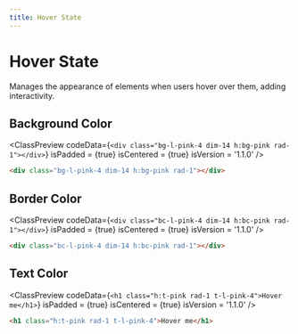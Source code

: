 ```yaml
---
title: Hover State
---
```



# Hover State

Manages the appearance of elements when users hover over them, adding interactivity.

## Background Color

<ClassPreview
  codeData={`
    <div class="bg-l-pink-4 dim-14 h:bg-pink rad-1"></div>
  `}
  isPadded = {true}
  isCentered = {true}
  isVersion = '1.1.0'
/>

```html
<div class="bg-l-pink-4 dim-14 h:bg-pink rad-1"></div>
```

## Border Color

<ClassPreview
  codeData={`
    <div class="bc-l-pink-4 dim-14 h:bc-pink rad-1"></div>
  `}
  isPadded = {true}
  isCentered = {true}
  isVersion = '1.1.0'
/>

```html
<div class="bc-l-pink-4 dim-14 h:bc-pink rad-1"></div>
```

## Text Color

<ClassPreview
  codeData={`
    <h1 class="h:t-pink rad-1 t-l-pink-4">Hover me</h1>
  `}
  isPadded = {true}
  isCentered = {true}
  isVersion = '1.1.0'
/>

```html
<h1 class="h:t-pink rad-1 t-l-pink-4">Hover me</h1>
```